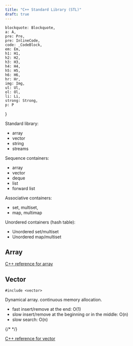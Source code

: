 ```yaml
---
title: "C++ Standard Library (STL)"
draft: true
---
```



    blockquote: Blockquote,
    a: A,
    pre: Pre,
    pre: InlineCode,
    code: _CodeBlock,
    em: Em,
    h1: H1,
    h2: H2,
    h3: H3,
    h4: H4,
    h5: H5,
    h6: H6,
    hr: Hr,
    img: Img,
    ul: Ul,
    ol: Ol,
    li: Li,
    strong: Strong,
    p: P
}

Standard library:
- array
- vector
- string
- streams

Sequence containers:
- array
- vector
- deque
- list
- forward list

Associative containers:
- set, multiset,
- map, multimap

Unordered containers (hash table):
- Unordered set/multiset
- Unordered map/multiset

## Array

<Drawio
    file="cpp-stl.drawio"
    page="0"
    description="STL containers iterators."
/>

<CodeBlock
filename="array.cpp"
code="" 
lang="cpp"
remoteURL="https://raw.githubusercontent.com/harleylara/cpp-intro/master/003-stl/array.cpp"
/>

[C++ reference for array](https://en.cppreference.com/w/cpp/container/array)

## Vector

```plain
#include <vector>
```

Dynamical array. continuous memory allocation.
- fast insert/remove at the end: O(1)
- slow insert/remove at the beginning or in the middle: O(n)
- slow search: O(n)

{/*
<CodeBlock
filename="vector.cpp"
code=""
lang="cpp"
remoteURL="https://raw.githubusercontent.com/harleylara/cpp-intro/master/003-stl/vector.cpp"
/>
*/}

[C++ reference for vector](https://en.cppreference.com/w/cpp/container/vector)
